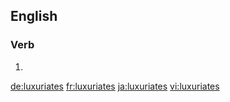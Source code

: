 ==English==

===Verb===
{{head|en|verb form}}

# {{en-third-person singular of|luxuriate}}

[[de:luxuriates]]
[[fr:luxuriates]]
[[ja:luxuriates]]
[[vi:luxuriates]]